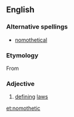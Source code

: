 ==English==

===Alternative spellings===
* [[nomothetical]]

===Etymology===
From {{etyl|el}}
{{rfe}}

===Adjective===
{{en-adj}}
# {{rare}} [[define|defining]] [[law]]s

[[et:nomothetic]]